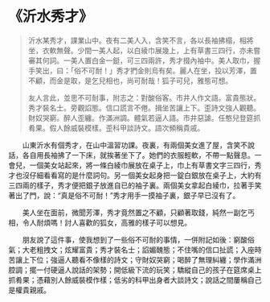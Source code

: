 # 《沂水秀才》

> 沂水某秀才，課業山中。夜有二美人入，含笑不言，各以長袖拂榻，相將坐，衣軟無聲。少間一美人起，以白綾巾展幾上，上有草書三四行，亦未嘗審其何詞。一美人置白金一鋌，可三四兩許，秀才掇內袖中。美人取巾，握手笑出，曰：「俗不可耐！」秀才捫金則烏有矣。麗人在坐，投以芳澤，置不顧，而金是取，是乞兒相也，尚可耐哉！狐子可兒，雅態可想。
>
> 友人言此，並思不可耐事，附志之：對酸俗客。市井人作文語。富貴態狀。秀才裝名士。旁觀諂態。信口謊言不倦。揖坐苦讓上下。歪詩文強人觀聽。財奴哭窮。醉人歪纏。作滿洲調。體氣若逼人語。市井惡謔。任憨兒登筵抓肴果。假人餘威裝模樣。歪科甲談詩文。語次頻稱貴戚。

&emsp;&emsp;山東沂水有個秀才，在山中溫習功課。夜裏，有兩個美女進了屋，含笑不說話，各自用長袖拂了一下床，就挨著坐下了。她們的衣服輕軟，不帶一點聲息。一會兒，一個美女站起來，將一條白綾巾展放在桌子上，巾上有草書文字三四行，秀才也沒仔細看看寫的是什麼詞句。另一個美女起身把一錠白銀放在桌子上，大約有三四兩的樣子，秀才便把銀子放進自已的袖子裏。兩個美女拿起白綾巾，拉著手笑著出了門，說：“真是俗不可耐！”秀才用手一摸袖子裏，銀子早已沒有了。

&emsp;&emsp;美人坐在面前，微聞芳澤，秀才竟然置之不顧，只顧著取錢，純然一副乞丐相，令人耐煩嗎！討人喜歡的狐女，高雅的樣子可以想見。

&emsp;&emsp;朋友說了這件事，使我想到了一些俗不可耐的事情，一併附記如後：窮酸俗氣；大老粗拽文；炫耀富貴；秀才裝名士；諂媚醜態；不住嘴的信口扯謊；入座時苦讓上下位；強逼人聽看不像樣的詩文；守財奴哭窮；喝醉了無理糾纏；學作滿洲腔調；擺一付硬逼人說話的架勢；開低級下流的玩笑；驕縱自己的孩子在筵席桌上抓肴果；憑藉別人餘威裝模作樣；低劣的科甲出身者大談詩文；說話之間屢稱自己是權貴親戚。
